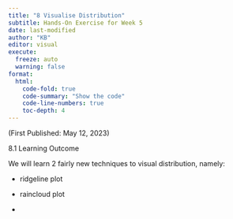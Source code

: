 ```yaml
---
title: "8 Visualise Distribution"
subtitle: Hands-On Exercise for Week 5
date: last-modified
author: "KB"
editor: visual
execute:
  freeze: auto 
  warning: false
format:
  html:
    code-fold: true
    code-summary: "Show the code"
    code-line-numbers: true
    toc-depth: 4
---
```


(First Published: May 12, 2023)

8.1 Learning Outcome

We will learn 2 fairly new techniques to visual distribution, namely:

-   ridgeline plot

-   raincloud plot

-   
